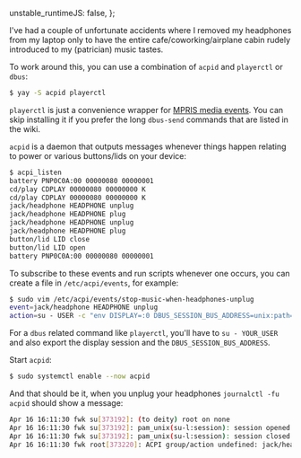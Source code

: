   unstable_runtimeJS: false,
};

<Meta
  title="Pause media when unplugging headphones on Linux"
  date="2022-04-16"
  description="Using acpid events and playerctl / dbus"
/>

I've had a couple of unfortunate accidents where I removed my headphones from
my laptop only to have the entire cafe/coworking/airplane cabin rudely
introduced to my (patrician) music tastes.

To work around this, you can use a combination of `acpid` and `playerctl` or
`dbus`:

```bash
$ yay -S acpid playerctl
```

`playerctl` is just a convenience wrapper for [MPRIS media
events](https://wiki.archlinux.org/title/MPRIS). You can skip installing it if
you prefer the long `dbus-send` commands that are listed in the wiki.

`acpid` is a daemon that outputs messages whenever things happen relating to
power or various buttons/lids on your device:

```bash
$ acpi_listen
battery PNP0C0A:00 00000080 00000001
cd/play CDPLAY 00000080 00000000 K
cd/play CDPLAY 00000080 00000000 K
jack/headphone HEADPHONE unplug
jack/headphone HEADPHONE plug
jack/headphone HEADPHONE unplug
jack/headphone HEADPHONE plug
button/lid LID close
button/lid LID open
battery PNP0C0A:00 00000080 00000001
```

To subscribe to these events and run scripts whenever one occurs, you can
create a file in `/etc/acpi/events`, for example:

```bash
$ sudo vim /etc/acpi/events/stop-music-when-headphones-unplug
event=jack/headphone HEADPHONE unplug
action=su - USER -c "env DISPLAY=:0 DBUS_SESSION_BUS_ADDRESS=unix:path=/run/user/1000/bus playerctl pause"
```

For a `dbus` related command like `playerctl`, you'll have to `su - YOUR_USER`
and also export the display session and the `DBUS_SESSION_BUS_ADDRESS`.

Start `acpid`:

```bash
$ sudo systemctl enable --now acpid
```

And that should be it, when you unplug your headphones `journalctl -fu acpid`
should show a message:

```bash
Apr 16 16:11:30 fwk su[373192]: (to deity) root on none
Apr 16 16:11:30 fwk su[373192]: pam_unix(su-l:session): session opened for user deity(uid=1000) by (uid=0)
Apr 16 16:11:30 fwk su[373192]: pam_unix(su-l:session): session closed for user deity
Apr 16 16:11:30 fwk root[373220]: ACPI group/action undefined: jack/headphone / HEADPHONE
```
